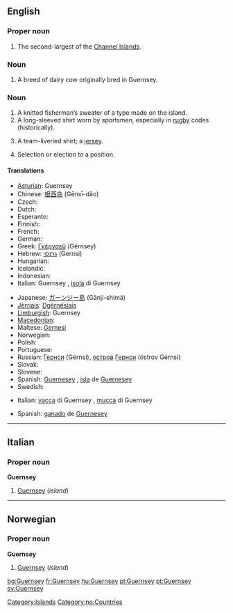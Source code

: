 {{wikipedia}}
==English==

===Proper noun===
{{en-proper noun}}

# The second-largest of the [[Channel Islands]].

===Noun===
{{en-noun|Guernsey}}

# A breed of dairy cow originally bred in Guernsey.

===Noun===
{{en-noun}}

# A knitted fisherman’s sweater of a type made on the island.
# A long-sleeved shirt worn by sportsmen, especially in [[rugby]] codes (historically).
# {{Australia}} A team-liveried shirt; a [[jersey]].
# {{Australia}} Selection or election to a position.

====Translations====
{{trans-top|island}}
* [[Asturian]]: Guernsey
* Chinese: [[根西岛]] (Gēnxī-dǎo)
* Czech: {{t-|cs|Guernsey}}
* Dutch: {{t-|nl|Guernsey}}
* Esperanto: {{t-|eo|Guernsey|xs=Esperanto}}
* Finnish: {{t-|fi|Guernsey}}
* French: {{t+|fr|Guernesey}}
* German: {{t-|de|Guernsey}}
* Greek: [[Γκέρνσεϋ]] (Gérnsey)
* Hebrew: [[גרנסי]] (Gernsi)
* Hungarian: {{t+|hu|Guernsey}}
* Icelandic: {{t-|is|Guernsey}}
* Indonesian: {{t-|id|Guernsey|xs=Indonesian}}
* Italian: Guernsey {{f}}, [[isola]] di Guernsey {{f}}
{{trans-mid}}
* Japanese: [[ガーンジー島]] (Gānji-shimá)
* [[Jèrriais]]: [[Dgèrnésiais]]
* [[Limburgish]]: Guernsey
* [[Macedonian]]: {{t|mk|Гернзи|n|tr=Gérnzi}}
* Maltese: [[Gernesi]]
* Norwegian: {{t-|no|Guernsey}}
* Polish: {{t+|pl|Guernsey}}
* Portuguese: {{t+|pt|Guernsey}}
* Russian: [[Гернси]] (Gérnsi), [[остров]] [[Гернси]] (óstrov Gérnsi) {{m}}
* Slovak: {{t-|sk|Guernsey}}
* Slovene: {{t-|sl|Guernsey}}
* Spanish: [[Guernesey]] {{f}}, [[isla]] de [[Guernesey]] {{f}}
* Swedish: {{t+|sv|Guernsey}}
{{trans-bottom}}

{{trans-top|cow}}
* Italian: [[vacca]] di Guernsey {{f}}, [[mucca]] di Guernsey {{f}}
{{trans-mid}}
* Spanish: [[ganado]] de [[Guernesey]] {{m}}
{{trans-bottom}}

{{trans-top|sweater}}
{{trans-mid}}
{{trans-bottom}}

{{trans-top|long-sleeved shirt worn by sportsmen}}
{{trans-mid}}
{{trans-bottom}}

{{trans-top|team-liveried shirt}}
{{trans-mid}}
{{trans-bottom}}

{{trans-top|selection or election to a position}}
{{trans-mid}}
{{trans-bottom}}

----

==Italian==

===Proper noun===
'''Guernsey'''

# [[Guernsey#Italian|Guernsey]] (''island'')

----

==Norwegian==

===Proper noun===
'''Guernsey'''

# [[Guernsey#English|Guernsey]] (''island'')

[[Category:Islands]]
[[Category:no:Countries]]

[[bg:Guernsey]]
[[fr:Guernsey]]
[[hu:Guernsey]]
[[pl:Guernsey]]
[[pt:Guernsey]]
[[sv:Guernsey]]